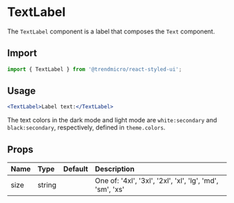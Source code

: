 # TextLabel

The `TextLabel` component is a label that composes the `Text` component.

## Import

```js
import { TextLabel } from '@trendmicro/react-styled-ui';
```

## Usage

```jsx
<TextLabel>Label text:</TextLabel>
```

The text colors in the dark mode and light mode are `white:secondary` and `black:secondary`, respectively, defined in `theme.colors`.

## Props

| Name | Type | Default | Description |
| :--- | :--- | :------ | :---------- |
| size | string | | One of: '4xl', '3xl', '2xl', 'xl', 'lg', 'md', 'sm', 'xs' |
